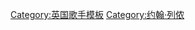 <noinclude>
{{NoteTA
|G1=TheBeatles
}}
</noinclude>{{Navbox musical artist
| name       = 约翰·列侬
| title      = [[约翰·列侬]]
| bodyclass  = hlist
| state      = {{{state|autocollapse}}}
| background = {{{background|group_or_band}}}

| above =
{{flatlist|
*[[採石工人乐队]]
*[[披头士乐队]]
*[[塑胶小野乐队]]
}}
| group1 = 录音室专辑
| list1  ={{Navbox musical artist|border=child

| group1 = 
| list1  =  
*[[披头士作品列表]]
*《{{lang|en|[[John Lennon/Plastic Ono Band]]}}》
* 《{{lang|en|[[Imagine (专辑)|Imagine]]}}》
* 《{{lang|en|[[Mind Games (列侬专辑)|Mind Games]]}}》
* 《{{lang|en|[[Walls and Bridges]]}}》
* 《{{lang|en|[[Rock 'n' Roll (列侬专辑)|Rock 'n' Roll]]}}》

| group2 =与[[小野洋子]]合作专辑
| list2  = 
* 《{{lang|en|[[Unfinished Music No. 1: Two Virgins]]}}》
* 《{{lang|en|[[Unfinished Music No. 2: Life with the Lions]]}}》
* 《{{lang|en|[[Wedding Album]]}}》
* 《{{lang|en|[[Some Time in New York City]]}}》

* 《{{lang|en|[[Double Fantasy]]}}》
* 《{{lang|en|[[Milk and Honey]]}}》
}}

| group2 = 家人
| list2  =
* [[阿尔弗雷德·列侬]]（父）
* [[茱莉亚·列侬]]（母）
* [[咪咪·史密斯]]（姨）
* [[辛西娅·列侬]]（第一任妻子）
* [[朱利安·列侬]]（长子）
* [[小野洋子]]（第二任妻子）
* [[西恩·列侬]]（次子）

| group4 = 相关
| list4  =
* [[列侬–麦卡特尼]]
* [[比耶穌更受歡迎]]
* [[约翰·列侬之死]]
* [[庞凤仪]]
* [[马克·大卫·查普曼]]
* [[利物浦约翰·列侬机场]]
* [[约翰·列侬和平纪念碑]]
* [[列侬墙]]
* [[連儂牆 (香港)|香港连-{}-侬墙]]
** [[連儂牆 (2014年香港)|第一代]]
** [[連儂牆 (2019年香港)|第二代]]
}}<noinclude>
{{collapsible option}}
[[Category:英国歌手模板]]
[[Category:约翰·列侬]]
</noinclude>